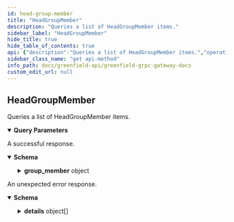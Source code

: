 ```yaml
---
id: head-group-member
title: "HeadGroupMember"
description: "Queries a list of HeadGroupMember items."
sidebar_label: "HeadGroupMember"
hide_title: true
hide_table_of_contents: true
api: {"description":"Queries a list of HeadGroupMember items.","operationId":"HeadGroupMember","responses":{"200":{"description":"A successful response.","content":{"*/*":{"schema":{"type":"object","properties":{"group_member":{"type":"object","properties":{"id":{"type":"string","title":"id is an unique u256 sequence for each group member. It also be used as NFT tokenID"},"group_id":{"type":"string","title":"group_id is the unique id of the group"},"member":{"type":"string","title":"member is the account address of the member"}}}}}}}},"default":{"description":"An unexpected error response.","content":{"*/*":{"schema":{"type":"object","properties":{"error":{"type":"string"},"code":{"type":"integer","format":"int32"},"message":{"type":"string"},"details":{"type":"array","items":{"type":"object","properties":{"type_url":{"type":"string"},"value":{"type":"string","format":"byte"}}}}}}}}}},"parameters":[{"name":"member","in":"query","required":false,"schema":{"type":"string"}},{"name":"group_owner","in":"query","required":false,"schema":{"type":"string"}},{"name":"group_name","in":"query","required":false,"schema":{"type":"string"}}],"method":"get","path":"/greenfield/storage/head_group_member","servers":[{"url":"https://gnfd-testnet-fullnode-tendermint-us.bnbchain.org"}],"info":{"title":"Greenfield - gRPC Gateway docs","description":"A REST interface for state queries","version":"1.0.0"},"postman":{"name":"HeadGroupMember","description":{"content":"Queries a list of HeadGroupMember items.","type":"text/plain"},"url":{"path":["greenfield","storage","head_group_member"],"host":["{{baseUrl}}"],"query":[{"disabled":false,"key":"member","value":""},{"disabled":false,"key":"group_owner","value":""},{"disabled":false,"key":"group_name","value":""}],"variable":[]},"header":[{"key":"Accept","value":"*/*"}],"method":"GET"}}
sidebar_class_name: "get api-method"
info_path: docs/greenfield-api/greenfield-grpc-gateway-docs
custom_edit_url: null
---
```



## HeadGroupMember



Queries a list of HeadGroupMember items.

<details style={{"marginBottom":"1rem"}} data-collapsed={false} open={true}><summary style={{}}><strong>Query Parameters</strong></summary><div><ul><ParamsItem className={"paramsItem"} param={{"name":"member","in":"query","required":false,"schema":{"type":"string"}}}></ParamsItem><ParamsItem className={"paramsItem"} param={{"name":"group_owner","in":"query","required":false,"schema":{"type":"string"}}}></ParamsItem><ParamsItem className={"paramsItem"} param={{"name":"group_name","in":"query","required":false,"schema":{"type":"string"}}}></ParamsItem></ul></div></details><div><ApiTabs><TabItem label={"200"} value={"200"}><div>

A successful response.

</div><div><MimeTabs schemaType={"response"}><TabItem label={"*/*"} value={"*/*"}><SchemaTabs><TabItem label={"Schema"} value={"Schema"}><details style={{}} data-collapsed={false} open={true}><summary style={{"textAlign":"left"}}><strong>Schema</strong></summary><div style={{"textAlign":"left","marginLeft":"1rem"}}></div><ul style={{"marginLeft":"1rem"}}><SchemaItem collapsible={true} className={"schemaItem"}><details style={{}}><summary style={{}}><strong>group_member</strong><span style={{"opacity":"0.6"}}> object</span></summary><div style={{"marginLeft":"1rem"}}><SchemaItem collapsible={false} name={"id"} required={false} schemaName={"id is an unique u256 sequence for each group member. It also be used as NFT tokenID"} qualifierMessage={undefined} schema={{"type":"string","title":"id is an unique u256 sequence for each group member. It also be used as NFT tokenID"}}></SchemaItem><SchemaItem collapsible={false} name={"group_id"} required={false} schemaName={"group_id is the unique id of the group"} qualifierMessage={undefined} schema={{"type":"string","title":"group_id is the unique id of the group"}}></SchemaItem><SchemaItem collapsible={false} name={"member"} required={false} schemaName={"member is the account address of the member"} qualifierMessage={undefined} schema={{"type":"string","title":"member is the account address of the member"}}></SchemaItem></div></details></SchemaItem></ul></details></TabItem><TabItem label={"Example (from schema)"} value={"Example (from schema)"}><ResponseSamples responseExample={"{\n  \"group_member\": {\n    \"id\": \"string\",\n    \"group_id\": \"string\",\n    \"member\": \"string\"\n  }\n}"} language={"json"}></ResponseSamples></TabItem></SchemaTabs></TabItem></MimeTabs></div></TabItem><TabItem label={"default"} value={"default"}><div>

An unexpected error response.

</div><div><MimeTabs schemaType={"response"}><TabItem label={"*/*"} value={"*/*"}><SchemaTabs><TabItem label={"Schema"} value={"Schema"}><details style={{}} data-collapsed={false} open={true}><summary style={{"textAlign":"left"}}><strong>Schema</strong></summary><div style={{"textAlign":"left","marginLeft":"1rem"}}></div><ul style={{"marginLeft":"1rem"}}><SchemaItem collapsible={false} name={"error"} required={false} schemaName={"string"} qualifierMessage={undefined} schema={{"type":"string"}}></SchemaItem><SchemaItem collapsible={false} name={"code"} required={false} schemaName={"int32"} qualifierMessage={undefined} schema={{"type":"integer","format":"int32"}}></SchemaItem><SchemaItem collapsible={false} name={"message"} required={false} schemaName={"string"} qualifierMessage={undefined} schema={{"type":"string"}}></SchemaItem><SchemaItem collapsible={true} className={"schemaItem"}><details style={{}}><summary style={{}}><strong>details</strong><span style={{"opacity":"0.6"}}> object[]</span></summary><div style={{"marginLeft":"1rem"}}><li><div style={{"fontSize":"var(--ifm-code-font-size)","opacity":"0.6","marginLeft":"-.5rem","paddingBottom":".5rem"}}>Array [</div></li><SchemaItem collapsible={false} name={"type_url"} required={false} schemaName={"string"} qualifierMessage={undefined} schema={{"type":"string"}}></SchemaItem><SchemaItem collapsible={false} name={"value"} required={false} schemaName={"byte"} qualifierMessage={undefined} schema={{"type":"string","format":"byte"}}></SchemaItem><li><div style={{"fontSize":"var(--ifm-code-font-size)","opacity":"0.6","marginLeft":"-.5rem"}}>]</div></li></div></details></SchemaItem></ul></details></TabItem><TabItem label={"Example (from schema)"} value={"Example (from schema)"}><ResponseSamples responseExample={"{\n  \"error\": \"string\",\n  \"code\": 0,\n  \"message\": \"string\",\n  \"details\": [\n    {\n      \"type_url\": \"string\",\n      \"value\": \"string\"\n    }\n  ]\n}"} language={"json"}></ResponseSamples></TabItem></SchemaTabs></TabItem></MimeTabs></div></TabItem></ApiTabs></div>
      